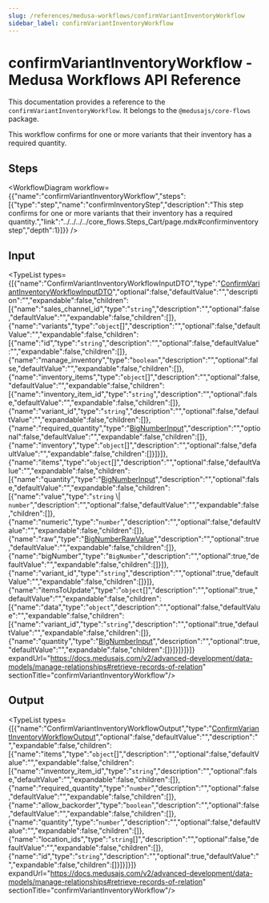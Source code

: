 ```yaml
---
slug: /references/medusa-workflows/confirmVariantInventoryWorkflow
sidebar_label: confirmVariantInventoryWorkflow
---
```



# confirmVariantInventoryWorkflow - Medusa Workflows API Reference

This documentation provides a reference to the `confirmVariantInventoryWorkflow`. It belongs to the `@medusajs/core-flows` package.

This workflow confirms for one or more variants that their inventory has a required quantity.

## Steps

<WorkflowDiagram workflow={{"name":"confirmVariantInventoryWorkflow","steps":[{"type":"step","name":"confirmInventoryStep","description":"This step confirms for one or more variants that their inventory has a required quantity.","link":"../../../../core_flows.Steps_Cart/page.mdx#confirminventorystep","depth":1}]}} />

## Input

<TypeList types={[{"name":"ConfirmVariantInventoryWorkflowInputDTO","type":"[ConfirmVariantInventoryWorkflowInputDTO](../../../../../types/interfaces/types.ConfirmVariantInventoryWorkflowInputDTO/page.mdx)","optional":false,"defaultValue":"","description":"","expandable":false,"children":[{"name":"sales_channel_id","type":"`string`","description":"","optional":false,"defaultValue":"","expandable":false,"children":[]},{"name":"variants","type":"`object`[]","description":"","optional":false,"defaultValue":"","expandable":false,"children":[{"name":"id","type":"`string`","description":"","optional":false,"defaultValue":"","expandable":false,"children":[]},{"name":"manage_inventory","type":"`boolean`","description":"","optional":false,"defaultValue":"","expandable":false,"children":[]},{"name":"inventory_items","type":"`object`[]","description":"","optional":false,"defaultValue":"","expandable":false,"children":[{"name":"inventory_item_id","type":"`string`","description":"","optional":false,"defaultValue":"","expandable":false,"children":[]},{"name":"variant_id","type":"`string`","description":"","optional":false,"defaultValue":"","expandable":false,"children":[]},{"name":"required_quantity","type":"[BigNumberInput](../../../../../types/types/types.BigNumberInput/page.mdx)","description":"","optional":false,"defaultValue":"","expandable":false,"children":[]},{"name":"inventory","type":"`object`[]","description":"","optional":false,"defaultValue":"","expandable":false,"children":[]}]}]},{"name":"items","type":"`object`[]","description":"","optional":false,"defaultValue":"","expandable":false,"children":[{"name":"quantity","type":"[BigNumberInput](../../../../../types/types/types.BigNumberInput/page.mdx)","description":"","optional":false,"defaultValue":"","expandable":false,"children":[{"name":"value","type":"`string` \\| `number`","description":"","optional":false,"defaultValue":"","expandable":false,"children":[]},{"name":"numeric","type":"`number`","description":"","optional":false,"defaultValue":"","expandable":false,"children":[]},{"name":"raw","type":"[BigNumberRawValue](../../../../../types/types/types.BigNumberRawValue/page.mdx)","description":"","optional":true,"defaultValue":"","expandable":false,"children":[]},{"name":"bigNumber","type":"`BigNumber`","description":"","optional":true,"defaultValue":"","expandable":false,"children":[]}]},{"name":"variant_id","type":"`string`","description":"","optional":true,"defaultValue":"","expandable":false,"children":[]}]},{"name":"itemsToUpdate","type":"`object`[]","description":"","optional":true,"defaultValue":"","expandable":false,"children":[{"name":"data","type":"`object`","description":"","optional":false,"defaultValue":"","expandable":false,"children":[{"name":"variant_id","type":"`string`","description":"","optional":true,"defaultValue":"","expandable":false,"children":[]},{"name":"quantity","type":"[BigNumberInput](../../../../../types/types/types.BigNumberInput/page.mdx)","description":"","optional":true,"defaultValue":"","expandable":false,"children":[]}]}]}]}]} expandUrl="https://docs.medusajs.com/v2/advanced-development/data-models/manage-relationships#retrieve-records-of-relation" sectionTitle="confirmVariantInventoryWorkflow"/>

## Output

<TypeList types={[{"name":"ConfirmVariantInventoryWorkflowOutput","type":"[ConfirmVariantInventoryWorkflowOutput](../../../../interfaces/core_flows.ConfirmVariantInventoryWorkflowOutput/page.mdx)","optional":false,"defaultValue":"","description":"","expandable":false,"children":[{"name":"items","type":"`object`[]","description":"","optional":false,"defaultValue":"","expandable":false,"children":[{"name":"inventory_item_id","type":"`string`","description":"","optional":false,"defaultValue":"","expandable":false,"children":[]},{"name":"required_quantity","type":"`number`","description":"","optional":false,"defaultValue":"","expandable":false,"children":[]},{"name":"allow_backorder","type":"`boolean`","description":"","optional":false,"defaultValue":"","expandable":false,"children":[]},{"name":"quantity","type":"`number`","description":"","optional":false,"defaultValue":"","expandable":false,"children":[]},{"name":"location_ids","type":"`string`[]","description":"","optional":false,"defaultValue":"","expandable":false,"children":[]},{"name":"id","type":"`string`","description":"","optional":true,"defaultValue":"","expandable":false,"children":[]}]}]}]} expandUrl="https://docs.medusajs.com/v2/advanced-development/data-models/manage-relationships#retrieve-records-of-relation" sectionTitle="confirmVariantInventoryWorkflow"/>

